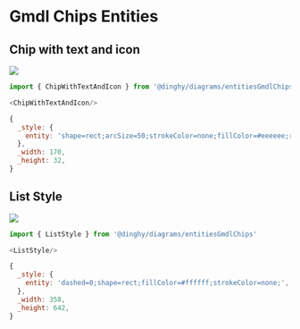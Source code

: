 
# Gmdl Chips Entities


## Chip with text and icon

<Tabs>
  <TabItem value="Preview">

![](./chip-with-text-and-icon.png#drawio)

  </TabItem>
  <TabItem value="Usage">
    
```js
import { ChipWithTextAndIcon } from '@dinghy/diagrams/entitiesGmdlChips'

<ChipWithTextAndIcon/>
```

  </TabItem>
  <TabItem value="Definition">
    
```js
{
  _style: {
    entity: 'shape=rect;arcSize=50;strokeColor=none;fillColor=#eeeeee;rounded=1;spacingLeft=24;fontSize=13;align=center;whiteSpace=wrap;html=1;',
  },
  _width: 170,
  _height: 32,
}
```

  </TabItem>
</Tabs>


## List Style

<Tabs>
  <TabItem value="Preview">

![](./list-style.png#drawio)

  </TabItem>
  <TabItem value="Usage">
    
```js
import { ListStyle } from '@dinghy/diagrams/entitiesGmdlChips'

<ListStyle/>
```

  </TabItem>
  <TabItem value="Definition">
    
```js
{
  _style: {
    entity: 'dashed=0;shape=rect;fillColor=#ffffff;strokeColor=none;',
  },
  _width: 358,
  _height: 642,
}
```

  </TabItem>
</Tabs>

